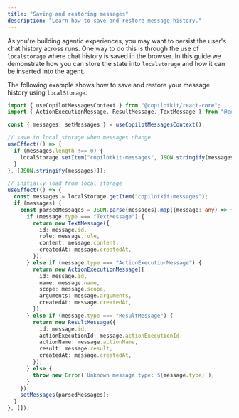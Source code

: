 ```yaml
---
title: "Saving and restoring messages"
description: "Learn how to save and restore message history."
---
```


As you're building agentic experiences, you may want to persist the user's chat history across runs. 
One way to do this is through the use of `localstorage` where chat history is saved in the browser. 
In this guide we demonstrate how you can store the state into `localstorage` and how it can be inserted 
into the agent.

The following example shows how to save and restore your message history using `localStorage`:

```typescript
import { useCopilotMessagesContext } from "@copilotkit/react-core";
import { ActionExecutionMessage, ResultMessage, TextMessage } from "@copilotkit/runtime-client-gql";

const { messages, setMessages } = useCopilotMessagesContext();

// save to local storage when messages change
useEffect(() => {
  if (messages.length !== 0) {
    localStorage.setItem("copilotkit-messages", JSON.stringify(messages));
  }
}, [JSON.stringify(messages)]);

// initially load from local storage
useEffect(() => {
  const messages = localStorage.getItem("copilotkit-messages");
  if (messages) {
    const parsedMessages = JSON.parse(messages).map((message: any) => {
      if (message.type === "TextMessage") {
        return new TextMessage({
          id: message.id,
          role: message.role,
          content: message.content,
          createdAt: message.createdAt,
        });
      } else if (message.type === "ActionExecutionMessage") {
        return new ActionExecutionMessage({
          id: message.id,
          name: message.name,
          scope: message.scope,
          arguments: message.arguments,
          createdAt: message.createdAt,
        });
      } else if (message.type === "ResultMessage") {
        return new ResultMessage({
          id: message.id,
          actionExecutionId: message.actionExecutionId,
          actionName: message.actionName,
          result: message.result,
          createdAt: message.createdAt,
        });
      } else {
        throw new Error(`Unknown message type: ${message.type}`);
      }
    });
    setMessages(parsedMessages);
  }
}, []);
```
